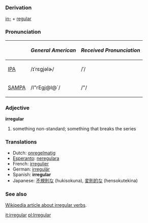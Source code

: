 ===Derivation===
[[in-]] + [[regular]]

===Pronunciation===
{| border=1 cellpadding=5
! !! ''General American'' !! ''Received Pronunciation''
|-
| [[w:IPA|IPA]] || /ɪˈrɛgjəlɚ/ || /ˈ/
|-
| [[w:SAMPA|SAMPA]] || /I"rEgj@l@`/ || /"/
|}

===Adjective===
'''irregular'''
# something non-standard; something that breaks the series

===Translations===
*Dutch: [[onregelmatig]] 
*[[Esperanto]]: [[neregulara]] 
*French: [[irregulier]]
*German: [[irregulär]]
*Spanish: '''irregular'''
*Japanese: [[不規則な]] (hukisokuna), [[変則的な]] (hensokutekina)

===See also=== 
[[w:irregular verb|Wikipedia article about irregular verbs]].

[[it:irregular]]
[[pl:Irregular]]